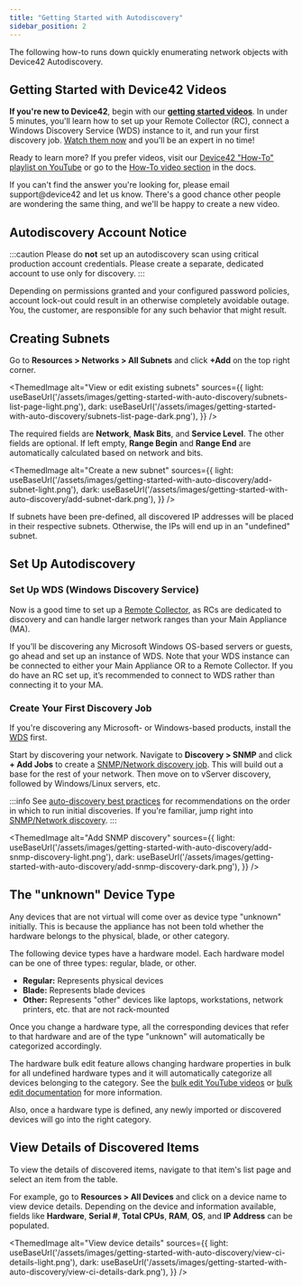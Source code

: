 ```yaml
---
title: "Getting Started with Autodiscovery"
sidebar_position: 2
---
```



The following how-to runs down quickly enumerating network objects with Device42 Autodiscovery.

## Getting Started with Device42 Videos

**If you're new to Device42**, begin with our [**getting started videos**](https://www.youtube.com/playlist?list=PLJ9je_qSNumJ-rMzIXUufY-XsbrwWfeCR). In under 5 minutes, you'll learn how to set up your Remote Collector (RC), connect a Windows Discovery Service (WDS) instance to it, and run your first discovery job. [Watch them now](https://www.youtube.com/watch?v=ClkvR9zLQUU&t=0s&list=PLJ9je_qSNumJ-rMzIXUufY-XsbrwWfeCR&index=2) and you'll be an expert in no time!

Ready to learn more? If you prefer videos, visit our [Device42 "How-To" playlist on YouTube](https://www.youtube.com/playlist?list=PLJ9je_qSNumJ4HuNVS75wzRgBRrtCh6_q) or go to the [How-To video section](how-to-videos/index.mdx) in the docs. 

If you can't find the answer you're looking for, please email support@device42 and let us know. There's a good chance other people are wondering the same thing, and we'll be happy to create a new video.

## Autodiscovery Account Notice

:::caution
Please do **not** set up an autodiscovery scan using critical production account credentials. Please create a separate, dedicated account to use only for discovery.
:::

Depending on permissions granted and your configured password policies, account lock-out could result in an otherwise completely avoidable outage. You, the customer, are responsible for any such behavior that might result.

## Creating Subnets

Go to **Resources > Networks > All Subnets** and click **+Add** on the top right corner.

<ThemedImage
alt="View or edit existing subnets"
sources={{
    light: useBaseUrl('/assets/images/getting-started-with-auto-discovery/subnets-list-page-light.png'),
    dark: useBaseUrl('/assets/images/getting-started-with-auto-discovery/subnets-list-page-dark.png'),
}}
/>

The required fields are **Network**, **Mask Bits**, and **Service Level**. The other fields are optional. If left empty, **Range Begin** and **Range End** are automatically calculated based on network and bits.

<ThemedImage
alt="Create a new subnet"
sources={{
    light: useBaseUrl('/assets/images/getting-started-with-auto-discovery/add-subnet-light.png'),
    dark: useBaseUrl('/assets/images/getting-started-with-auto-discovery/add-subnet-dark.png'),
}}
/>

If subnets have been pre-defined, all discovered IP addresses will be placed in their respective subnets. Otherwise, the IPs will end up in an "undefined" subnet.

## Set Up Autodiscovery

### Set Up WDS (Windows Discovery Service)

Now is a good time to set up a [Remote Collector](auto-discovery/remote-collector-rc.mdx), as RCs are dedicated to discovery and can handle larger network ranges than your Main Appliance (MA). 

If you’ll be discovering any Microsoft Windows OS-based servers or guests, go ahead and set up an instance of WDS. Note that your WDS instance can be connected to either your Main Appliance OR to a Remote Collector. If you do have an RC set up, it’s recommended to connect to WDS rather than connecting it to your MA.

### Create Your First Discovery Job

If you're discovering any Microsoft- or Windows-based products, install the [WDS](installation/windows-discovery-service-installation.mdx) first.

Start by discovering your network. Navigate to **Discovery > SNMP** and click **+ Add Jobs** to create a [SNMP/Network discovery job](auto-discovery/network-auto-discovery.mdx). This will build out a base for the rest of your network. Then move on to vServer discovery, followed by Windows/Linux servers, etc.

:::info
See [auto-discovery best practices](auto-discovery/autodisc-best-practices.mdx) for recommendations on the order in which to run initial discoveries. If you're familiar, jump right into [SNMP/Network discovery](auto-discovery/network-auto-discovery.mdx).
:::

<ThemedImage
alt="Add SNMP discovery"
sources={{
    light: useBaseUrl('/assets/images/getting-started-with-auto-discovery/add-snmp-discovery-light.png'),
    dark: useBaseUrl('/assets/images/getting-started-with-auto-discovery/add-snmp-discovery-dark.png'),
}}
/>

## The "unknown" Device Type 

Any devices that are not virtual will come over as device type "unknown" initially. This is because the appliance has not been told whether the hardware belongs to the physical, blade, or other category.

The following device types have a hardware model. Each hardware model can be one of three types: regular, blade, or other.

- **Regular:** Represents physical devices
- **Blade:** Represents blade devices
- **Other:** Represents "other" devices like laptops, workstations, network printers, etc. that are not rack-mounted

Once you change a hardware type, all the corresponding devices that refer to that hardware and are of the type "unknown" will automatically be categorized accordingly.

The hardware bulk edit feature allows changing hardware properties in bulk for all undefined hardware types and it will automatically categorize all devices belonging to the category. See the [bulk edit YouTube videos](how-to-videos/add-and-bulk-edit-hardware-models-how-to.mdx) or [bulk edit documentation](infrastructure-management/devices/hardware-models-templates.mdx) for more information.

Also, once a hardware type is defined, any newly imported or discovered devices will go into the right category.

## View Details of Discovered Items

To view the details of discovered items, navigate to that item's list page and select an item from the table. 

For example, go to **Resources > All Devices** and click on a device name to view device details. Depending on the device and information available, fields like **Hardware**, **Serial #**, **Total CPUs**, **RAM**, **OS**, and **IP Address** can be populated.

<ThemedImage
alt="View device details"
sources={{
    light: useBaseUrl('/assets/images/getting-started-with-auto-discovery/view-ci-details-light.png'),
    dark: useBaseUrl('/assets/images/getting-started-with-auto-discovery/view-ci-details-dark.png'),
}}
/>
